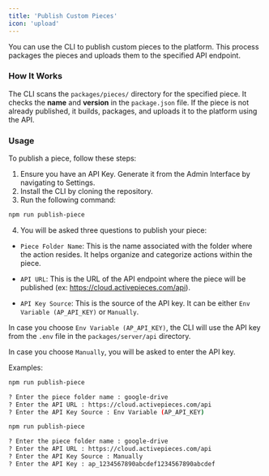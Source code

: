 ```yaml
---
title: 'Publish Custom Pieces'
icon: 'upload'
---
```


You can use the CLI to publish custom pieces to the platform. This process packages the pieces and uploads them to the specified API endpoint.

### How It Works

The CLI scans the `packages/pieces/` directory for the specified piece. It checks the **name** and **version** in the `package.json` file. If the piece is not already published, it builds, packages, and uploads it to the platform using the API.

### Usage

To publish a piece, follow these steps:

1. Ensure you have an API Key. Generate it from the Admin Interface by navigating to Settings.
2. Install the CLI by cloning the repository.
3. Run the following command:

```bash
npm run publish-piece
```

4. You will be asked three questions to publish your piece:

  - `Piece Folder Name`: This is the name associated with the folder where the action resides. It helps organize and categorize actions within the piece.

  - `API URL`: This is the URL of the API endpoint where the piece will be published (ex: https://cloud.activepieces.com/api).

  - `API Key Source`: This is the source of the API key. It can be either `Env Variable (AP_API_KEY)` or `Manually`.


In case you choose `Env Variable (AP_API_KEY)`, the CLI will use the API key from the `.env` file in the `packages/server/api` directory.

In case you choose `Manually`, you will be asked to enter the API key.


Examples:

```bash
npm run publish-piece

? Enter the piece folder name : google-drive
? Enter the API URL : https://cloud.activepieces.com/api
? Enter the API Key Source : Env Variable (AP_API_KEY)

```

```bash
npm run publish-piece

? Enter the piece folder name : google-drive
? Enter the API URL : https://cloud.activepieces.com/api
? Enter the API Key Source : Manually
? Enter the API Key : ap_1234567890abcdef1234567890abcdef

```